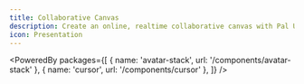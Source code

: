 ```yaml
---
title: Collaborative Canvas
description: Create an online, realtime collaborative canvas with Pal UI components.
icon: Presentation
---
```


<PoweredBy packages={[
  { name: 'avatar-stack', url: '/components/avatar-stack' },
  { name: 'cursor', url: '/components/cursor' },
]} />

<Preview path="collaborative-canvas" type="block" />
